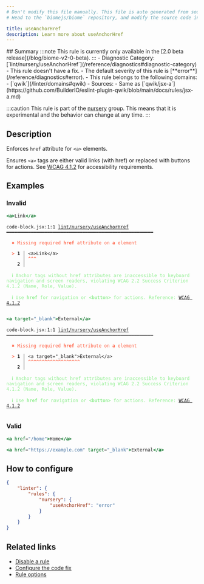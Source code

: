 ```yaml
---
# Don't modify this file manually. This file is auto generated from source, and you will lose your changes next time the website is built.
# Head to the `biomejs/biome` repository, and modify the source code in there.

title: useAnchorHref
description: Learn more about useAnchorHref
---
```


<Tabs>
<TabItem label="JSX and TSX" icon="seti:javascript">
## Summary
:::note
This rule is currently only available in the [2.0 beta release](/blog/biome-v2-0-beta).
:::
- Diagnostic Category: [`lint/nursery/useAnchorHref`](/reference/diagnostics#diagnostic-category)
- This rule doesn't have a fix.
- The default severity of this rule is [**error**](/reference/diagnostics#error).
- This rule belongs to the following domains:
  - [`qwik`](/linter/domains#qwik)
- Sources: 
  - Same as [`qwik/jsx-a`](https://github.com/BuilderIO/eslint-plugin-qwik/blob/main/docs/rules/jsx-a.md)

:::caution
This rule is part of the [nursery](/linter/#nursery) group. This means that it is experimental and the behavior can change at any time.
:::
## Description
Enforces `href` attribute for `<a>` elements.

Ensures `<a>` tags are either valid links (with href) or replaced with buttons for actions.
See [WCAG 4.1.2](https://www.w3.org/WAI/WCAG22/Understanding/name-role-value) for accessibility requirements.

## Examples

### Invalid

```jsx
<a>Link</a>
```

<pre class="language-text"><code class="language-text">code-block.jsx:1:1 <a href="https://biomejs.dev/linter/rules/use-anchor-href">lint/nursery/useAnchorHref</a> ━━━━━━━━━━━━━━━━━━━━━━━━━━━━━━━━━━━━━━━━━━━━━━━━━━━━━━<br /><br />  <strong><span style="color: Tomato;">✖</span></strong> <span style="color: Tomato;">Missing required </span><span style="color: Tomato;"><strong>href</strong></span><span style="color: Tomato;"> attribute on </span><span style="color: Tomato;"><strong>a</strong></span><span style="color: Tomato;"> element</span><br />  <br />  <strong><span style="color: Tomato;">&gt;</span></strong> <strong>1 │ </strong>&lt;a&gt;Link&lt;/a&gt;<br />   <strong>   │ </strong><strong><span style="color: Tomato;">^</span></strong><strong><span style="color: Tomato;">^</span></strong><strong><span style="color: Tomato;">^</span></strong><br />    <strong>2 │ </strong><br />  <br />  <strong><span style="color: lightgreen;">ℹ</span></strong> <span style="color: lightgreen;">Anchor tags without href attributes are inaccessible to keyboard navigation and screen readers, violating WCAG 2.2 Success Criterion 4.1.2 (Name, Role, Value).</span><br />  <br />  <strong><span style="color: lightgreen;">ℹ</span></strong> <span style="color: lightgreen;">Use </span><span style="color: lightgreen;"><strong>href</strong></span><span style="color: lightgreen;"> for navigation or </span><span style="color: lightgreen;"><strong>&lt;button&gt;</strong></span><span style="color: lightgreen;"> for actions. Reference: </span><span style="color: lightgreen;"><a href="https://www.w3.org/WAI/WCAG22/Understanding/name-role-value">WCAG 4.1.2</a></span><br />  <br /></code></pre>

```jsx
<a target="_blank">External</a>
```

<pre class="language-text"><code class="language-text">code-block.jsx:1:1 <a href="https://biomejs.dev/linter/rules/use-anchor-href">lint/nursery/useAnchorHref</a> ━━━━━━━━━━━━━━━━━━━━━━━━━━━━━━━━━━━━━━━━━━━━━━━━━━━━━━<br /><br />  <strong><span style="color: Tomato;">✖</span></strong> <span style="color: Tomato;">Missing required </span><span style="color: Tomato;"><strong>href</strong></span><span style="color: Tomato;"> attribute on </span><span style="color: Tomato;"><strong>a</strong></span><span style="color: Tomato;"> element</span><br />  <br />  <strong><span style="color: Tomato;">&gt;</span></strong> <strong>1 │ </strong>&lt;a target=&quot;&#95;blank&quot;&gt;External&lt;/a&gt;<br />   <strong>   │ </strong><strong><span style="color: Tomato;">^</span></strong><strong><span style="color: Tomato;">^</span></strong><strong><span style="color: Tomato;">^</span></strong><strong><span style="color: Tomato;">^</span></strong><strong><span style="color: Tomato;">^</span></strong><strong><span style="color: Tomato;">^</span></strong><strong><span style="color: Tomato;">^</span></strong><strong><span style="color: Tomato;">^</span></strong><strong><span style="color: Tomato;">^</span></strong><strong><span style="color: Tomato;">^</span></strong><strong><span style="color: Tomato;">^</span></strong><strong><span style="color: Tomato;">^</span></strong><strong><span style="color: Tomato;">^</span></strong><strong><span style="color: Tomato;">^</span></strong><strong><span style="color: Tomato;">^</span></strong><strong><span style="color: Tomato;">^</span></strong><strong><span style="color: Tomato;">^</span></strong><strong><span style="color: Tomato;">^</span></strong><strong><span style="color: Tomato;">^</span></strong><br />    <strong>2 │ </strong><br />  <br />  <strong><span style="color: lightgreen;">ℹ</span></strong> <span style="color: lightgreen;">Anchor tags without href attributes are inaccessible to keyboard navigation and screen readers, violating WCAG 2.2 Success Criterion 4.1.2 (Name, Role, Value).</span><br />  <br />  <strong><span style="color: lightgreen;">ℹ</span></strong> <span style="color: lightgreen;">Use </span><span style="color: lightgreen;"><strong>href</strong></span><span style="color: lightgreen;"> for navigation or </span><span style="color: lightgreen;"><strong>&lt;button&gt;</strong></span><span style="color: lightgreen;"> for actions. Reference: </span><span style="color: lightgreen;"><a href="https://www.w3.org/WAI/WCAG22/Understanding/name-role-value">WCAG 4.1.2</a></span><br />  <br /></code></pre>

### Valid

```jsx
<a href="/home">Home</a>
```

```jsx
<a href="https://example.com" target="_blank">External</a>
```

## How to configure
```json title="biome.json"
{
	"linter": {
		"rules": {
			"nursery": {
				"useAnchorHref": "error"
			}
		}
	}
}

```
## Related links

- [Disable a rule](/linter/#disable-a-rule)
- [Configure the code fix](/linter#configure-the-code-fix)
- [Rule options](/linter/#rule-options)

</TabItem>
</Tabs>

